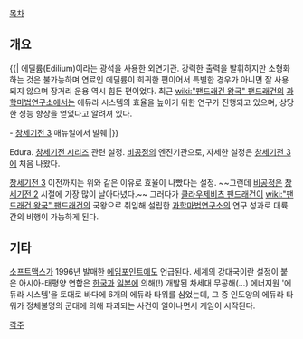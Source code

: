 [[목차]]

== 개요 ==
{{|
에딜륨(Edilium)이라는 광석을 사용한 외연기관. 강력한 출력을 발휘하지만 소형화하는 것은 불가능하며 연료인 에딜륨이 희귀한 편이어서 특별한 경우가 아니면 잘 사용되지 않으며 장거리 운용 역시 힘든 편이었다. 최근 [[wiki:"팬드래건 왕국" 팬드래건]]의 [[과학마법연구소]]에서는 에듀라 시스템의 효율을 높이기 위한 연구가 진행되고 있으며, 상당한 성능 향상을 얻었다고 알려져 있다.

- [[창세기전 3]] 매뉴얼에서 발췌
|}}

Edura. [[창세기전 시리즈]] 관련 설정. [[비공정]]의 엔진기관으로, 자세한 설정은 [[창세기전 3]]에 처음 나왔다.

[[창세기전 3]] 이전까지는 위와 같은 이유로 효율이 나빴다는 설정. ~~그런데 [[비공정]]은 [[창세기전 2]] 시절에 가장 많이 날아다녔다.~~ 그러다가 [[클라우제비츠 팬드래건]]이 [[wiki:"팬드래건 왕국" 팬드래건]]의 국왕으로 취임해 설립한 [[과학마법연구소]]의 연구 성과로 대륙 간의 비행이 가능하게 된다.

== 기타 ==
[[소프트맥스]]가 1996년 발매한 [[에임포인트]]에도 언급된다. 세계의 강대국이란 설정이 붙은 아시아-태평양 연합은 [[한국]]과 [[일본]]에 의해(!) 개발된 차세대 무공해(...) 에너지원 '에듀라 시스템'을 토대로 바다에 6개의 에듀라 타워를 심었는데, 그 중 인도양의 에듀라 타워가 정체불명의 군대에 의해 파괴되는 사건이 일어나면서 게임이 시작된다.

[[각주]]
